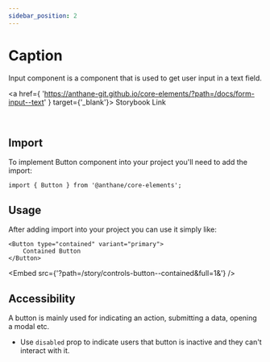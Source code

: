 ```yaml
---
sidebar_position: 2
---
```



# Caption

Input component is a component that is used to get user input in a text field.

<a
	href={
		'https://anthane-git.github.io/core-elements/?path=/docs/form-input--text'
	}
	target={'_blank'}>
	Storybook Link
</a>

<br />

## Import

To implement Button component into your project you'll need to add the import:

```tsx
import { Button } from '@anthane/core-elements';
```

## Usage

After adding import into your project you can use it simply like:

```tsx
<Button type="contained" variant="primary">
	Contained Button
</Button>
```

<Embed src={'?path=/story/controls-button--contained&full=1&'} />

## Accessibility

A button is mainly used for indicating an action, submitting a data, opening a modal etc.

- Use `disabled` prop to indicate users that button is inactive and they can't interact with it.
